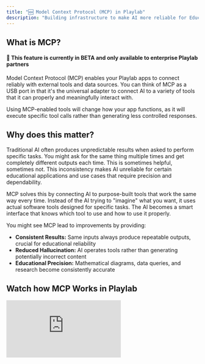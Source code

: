 ```yaml
---
title: "🆕 Model Context Protocol (MCP) in Playlab"
description: "Building infrastructure to make AI more reliable for Education."
---
```


## <Icon icon="bell-on" size="24" className="inline-block align-text-bottom" /> What is MCP?
#### 🧪 This feature is currently in BETA and only available to enterprise Playlab partners
Model Context Protocol (MCP) enables your Playlab apps to connect reliably with external tools and data sources. You can think of MCP as a USB port in that it's the universal adapter to connect AI to a variety of tools that it can properly and meaningfully interact with.

<Warning>
  Using MCP-enabled tools will change how your app functions, as it will execute specific tool calls rather than generating less controlled responses.
</Warning>

## <Icon icon="lightbulb" size="24" className="inline-block align-text-bottom" /> Why does this matter?

Traditional AI often produces unpredictable results when asked to perform specific tasks. You might ask for the same thing multiple times and get completely different outputs each time. This is sometimes helpful, sometimes not. This inconsistency makes AI unreliable for certain educational applications and use cases that require precision and dependability. 

MCP solves this by connecting AI to purpose-built tools that work the same way every time. Instead of the AI trying to "imagine" what you want, it uses actual software tools designed for specific tasks. The AI becomes a smart interface that knows which tool to use and how to use it properly.

You might see MCP lead to improvements by providing:

* **Consistent Results:** Same inputs always produce repeatable outputs, crucial for educational reliability
* **Reduced Hallucination:** AI operates tools rather than generating potentially incorrect content  
* **Educational Precision:** Mathematical diagrams, data queries, and research become consistently accurate

## <Icon icon="video" size="24" className="inline-block align-text-bottom" /> Watch how MCP Works in Playlab

<Frame>
  <iframe 
    src="https://www.loom.com/embed/8fbfb3127a18448181d5eff6465ec809?sid=9d96870e-1eb3-4f8d-b95c-382986fcf74d"
    frameBorder="0" 
    webkitAllowFullScreen 
    mozAllowFullScreen 
    allowFullScreen 
    style={{width: "100%", height: "400px"}}
  />
</Frame>

## <Icon icon="stairs" size="24" className="inline-block align-text-bottom" /> How to Use MCP Tools in Your Playlab App
<Frame><img src="/images/mcptools.gif" /></Frame>
<Steps>
  <Step title="Access the Tools Panel">
    In the Playlab builder, click on the **Tools** icon to view available MCP tools.
  </Step>
  <Step title="Select Your Tools">
    Choose which MCP tools you want to enable for your specific educational app. You can select as many or as few as you'd like.
  </Step>
  <Step title="Adjust your Playlab Instructions">
    Modify your prompt instructions to instruct your Playlab app to leverage the tools and how you want users to interact with the MCP tool(s) you turned on.
  </Step>
  <Step title="Test Tool Integration">
    Test out how the tool functions and modify your prompt or starter inputs to adjust to ensure the tools have the necessary information you need for it to function properly.
  </Step>
  <Step title="Iterate on App">
    Review how tools are being called and adjust your app instructions if needed for optimal performance.
  </Step>
</Steps>

## <Icon icon="timer" size="24" className="inline-block align-text-bottom" /> What can you do in Playlab right now with MCP?

When Playlab users are building AI apps in Playlab, they can select tools in the Playlab builder by clicking on the Tools icon. This will show the available tools they have at their disposal.

<Frame><img src="/images/mcppanel.png" /></Frame>

When building AI apps in Playlab, users can select tools by clicking on the **Tools** icon in the builder. Here's what you can do right now in Playlab today:

<CardGroup cols={2}>
  <Card title="Chart Generator Tool" icon="chart-bar">
    Generate charts to visualize data. Supports bar, line, pie, doughnut, radar, and polar area charts
  </Card>
  <Card title="Number Line Generator Tool" icon="ruler-horizontal">
    Generate a number line with specified range and marked numbers
  </Card>
  <Card title="Right Triangle Diagram Tool" icon="triangle">
    Generate right triangles with specified sides and angles
  </Card>
  <Card title="Cylinder Diagram Tool" icon="circle">
    Create simple 3D cylinder diagrams
  </Card>
  <Card title="To Be Announced" icon="ellipsis">
    And so many more possibilities
  </Card>
</CardGroup>

## <Icon icon="circle-question" size="24" className="inline-block align-text-bottom" /> FAQ

<Accordion title="How is MCP different from regular AI responses?">
  MCP tools execute deterministic functions with specific parameters, while regular AI generates variable text responses. This makes MCP much more reliable for tasks requiring consistency, like mathematical diagrams or data visualization.
</Accordion>

<Accordion title="Can I see what parameters the AI used with each tool?">
  Yes, MCP provides complete transparency. You can see exactly which tools were called, what parameters were used, and how results were generated - crucial for educational accountability.
</Accordion>

<Accordion title="What happens if the AI chooses wrong parameters?">
  While the tool execution is deterministic, AI can still make mistakes in parameter selection. However, the transparency allows you to see exactly what went wrong and refine your app instructions accordingly.
</Accordion>

<Accordion title="Will more educational tools be added?">
  Yes, additional MCP tools will be added based on community needs and use cases. The infrastructure is built to easily incorporate new tools for various educational contexts.
</Accordion>

<Accordion title="Do MCP tools work for all subjects?">
  Currently, tools focus on math and data visualization, but the infrastructure supports tools for any subject. Future tools could include language learning, science simulations, history timelines, and more.
</Accordion>

<Accordion title="Can I use multiple MCP tools in a single app?">
  Absolutely! You can enable multiple tools in one app. The AI will intelligently select the appropriate tool based on the user's request and your app's instructions. This allows for more comprehensive educational experiences.
</Accordion>

<Accordion title="How do MCP tools handle student data and privacy?">
  MCP tools process data locally within your Playlab app environment and follow the same privacy standards as regular Playlab apps. Tool executions are transparent, allowing you to see exactly what data is being processed and how.
</Accordion>

<Accordion title="What if a tool doesn't work as expected in my app?">
  If a tool isn't performing as expected, first check your app instructions to ensure they're clear about when and how to use the tool. You can also test with different input formats or contact support for help optimizing your app's tool integration.
</Accordion>

## <Icon icon="book" size="24" className="inline-block align-text-bottom" /> Want to learn more?
<Card title="Read our blog about MCP and Playlab" icon="book-open-reader" href="https://learn.playlab.ai/blog/mcp">
  Learn more about the technical details and implementation of Model Context Protocol in educational applications.
</Card>

## <Icon icon="bullhorn" size="24" className="inline-block align-text-bottom" /> We Want Your Feedback!
Have ideas for new MCP tools that would transform your educational applications? We'd love to hear what tools would make the biggest impact in your classroom!

Contact us at [support@playlab.ai](mailto:support@playlab.ai)

---
Last updated: 6/25/2025